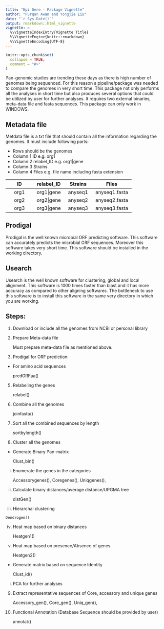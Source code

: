 ---
title: "Epi Gene - Package Vignette"
author: "Furqan Awan and Yongjie Liu"
date: "`r Sys.Date()`"
output: rmarkdown::html_vignette
vignette: >
  %\VignetteIndexEntry{Vignette Title}
  %\VignetteEngine{knitr::rmarkdown}
  %\VignetteEncoding{UTF-8}
---

```{r setup, include = FALSE}
knitr::opts_chunk$set(
  collapse = TRUE,
  comment = "#>"
)
```

Pan-genomic studies are trending these days as there is high number of genomes being sequenced. For this reason a pipeline/package was needed to compare the genomes in very short time. This package not only performs all the analyses in short time but also produces several options that could be utilized by user for further analyses. It requires two external binaries, meta-data file and fasta sequences. This package can only work in WINDOWS.


## Metadata file

Metdata file is a txt file that should contain all the information regarding the genomes. It must include following parts:

- Rows should be the genomes
- Column 1	ID e.g. org1
- Column 2 	 relabel_ID e.g. org1|gene
- Column 3 	 Strains
- Column 4 	 Files e.g. file name including fasta extension


--------------------------------------------------------
     ID          relabel_ID      Strains        Files
-------------- ------------- -------------- -------------
     org1         org1|gene       anyseq1    anyseq1.fasta     

     org2         org2|gene       anyseq2    anyseq2.fasta     

     org3         org3|gene       anyseq3    anyseq3.fasta    
---------------------------------------------------------


## Prodigal

Prodigal is the well known microbial ORF predicting software. This software can accurately predicts the microbial ORF sequences. Moreover this software takes very short time. This software should be installed in the working directory.

## Usearch

Usearch is the well known software for clustering, global and local alignment. This software is 1000 times faster than blast and it has more accuracy as compared to other aligning softwares. The bottleneck to use this software is to install this software in the same very directory in which you are working.


## Steps:

1)	Download or include all the genomes from NCBI or personal library

2)	Prepare Meta-data file

    Must prepare meta-data file as mentioned above.

3)	Prodigal for ORF prediction
- For amino acid sequences

    predORFaa()

5)	Relabeling the genes

    relabel()

6)	Combine all the genomes

    joinfasta()

7)	Sort all the combined sequences by length

    sortbylength()

8)	Cluster all the genomes
- Generate Binary Pan-matrix

    Clust_bin()
i)	Enumerate the genes in the categories

    Accessorygenes(),
    Coregenes(),
    Uniqgenes(),

ii)	Calculate binary distances/average distance/UPGMA tree

    distGen()
iii)	Hierarchal clustering

    Dendrogen()

iv)	Heat map based on binary distances

    Heatgen1()

v)	Heat map based on presence/Absence of genes

    Heatgen2()
- Generate matrix based on sequence Identity

    Clust_id()

i)	PCA for further analyses

9)	Extract representative sequences of Core, accessory and unique genes

    Accessory_gen(), 
    Core_gen(),
    Uniq_gen(),

10)	Functional Annotation (Database Sequence should be provided by user)

    annotat()
